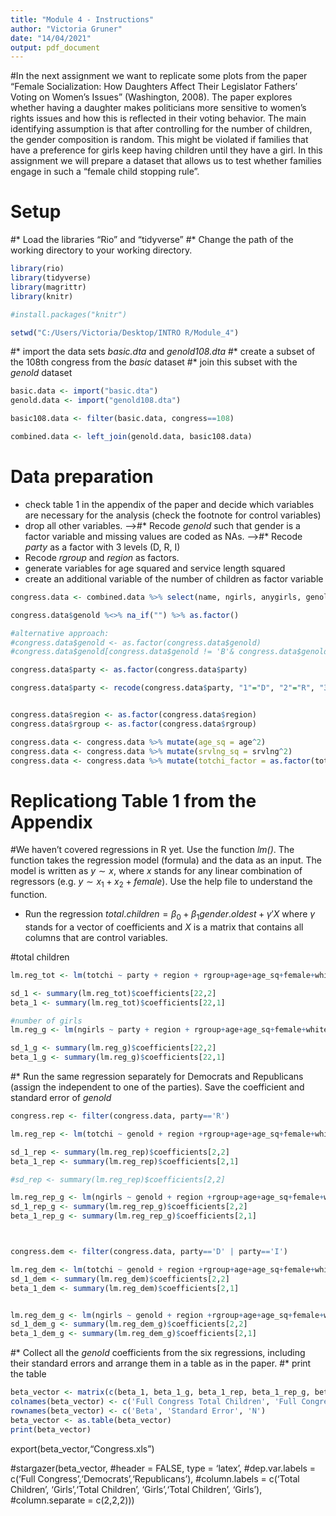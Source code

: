 ```yaml
---
title: "Module 4 - Instructions"
author: "Victoria Gruner"
date: "14/04/2021"
output: pdf_document
---
```


#In the next assignment we want to replicate some plots from the paper "Female Socialization: How Daughters Affect Their Legislator Fathers' Voting on Women's Issues" (Washington, 2008). The paper explores whether having a daughter makes politicians more sensitive to women's rights issues and how this is reflected in their voting behavior. The main identifying assumption is that after controlling for the number of children, the gender composition is random. This might be violated if families that have a preference for girls keep having children until they have a girl. In this assignment we will prepare a dataset that allows us to test whether families engage in such a "female child stopping rule".


# Setup

#* Load the libraries "Rio" and "tidyverse"
#* Change the path of the working directory to your working directory.

```r

library(rio)
library(tidyverse)
library(magrittr)
library(knitr)

#install.packages("knitr")

setwd("C:/Users/Victoria/Desktop/INTRO R/Module_4")
```

#* import the data sets *basic.dta* and *genold108.dta*
#* create a subset of the 108th congress from the *basic* dataset
#* join this subset with the *genold* dataset

```r
basic.data <- import("basic.dta")
genold.data <- import("genold108.dta")

basic108.data <- filter(basic.data, congress==108)

combined.data <- left_join(genold.data, basic108.data)
```

# Data preparation

* check table 1 in the appendix of the paper and decide which variables are necessary for the analysis (check the footnote for control variables)
* drop all other variables.
----->#* Recode *genold* such that gender is a factor variable and missing values are coded as NAs.
------>#* Recode *party* as a factor with 3 levels (D, R, I)
* Recode *rgroup* and *region* as factors.
* generate variables for age squared and service length squared
* create an additional variable of the number of children as factor variable

```r
congress.data <- combined.data %>% select(name, ngirls, anygirls, genold, totchi, party, rgroup,region, age, female, white, srvlng )

congress.data$genold %<>% na_if("") %>% as.factor()

#alternative approach:
#congress.data$genold <- as.factor(congress.data$genold)
#congress.data$genold[congress.data$genold != 'B'& congress.data$genold != 'G'] <- NA

congress.data$party <- as.factor(congress.data$party)

congress.data$party <- recode(congress.data$party, "1"="D", "2"="R", "3"="I") 


congress.data$region <- as.factor(congress.data$region)
congress.data$rgroup <- as.factor(congress.data$rgroup)

congress.data <- congress.data %>% mutate(age_sq = age^2)
congress.data <- congress.data %>% mutate(srvlng_sq = srvlng^2)
congress.data <- congress.data %>% mutate(totchi_factor = as.factor(totchi))

```

# Replicationg Table 1 from the Appendix

#We haven't covered regressions in R yet. Use the function *lm()*. The function takes the regression model (formula) and the data as an input. The model is written as $y \sim x$, where $x$ stands for any linear combination of regressors (e.g. $y \sim x_1 + x_2 + female$). Use the help file to understand the function.

* Run the regression $total.children = \beta_0 + \beta_1 gender.oldest + \gamma'X$ where $\gamma$ stands for a vector of coefficients and $X$ is a matrix that contains all columns that are control variables.\footnote{This is just a short notation instead of writing the full model with all control variables $totchi = \beta_0 + \beta_1 genold + \gamma_1 age + \gamma_2 age^2 + \gamma_3 Democrat + ... + \epsilon$ which quickly gets out of hand for large models.}



#total children
```r
lm.reg_tot <- lm(totchi ~ party + region + rgroup+age+age_sq+female+white+srvlng+srvlng_sq + genold, congress.data)

sd_1 <- summary(lm.reg_tot)$coefficients[22,2]
beta_1 <- summary(lm.reg_tot)$coefficients[22,1]

#number of girls
lm.reg_g <- lm(ngirls ~ party + region + rgroup+age+age_sq+female+white+srvlng+srvlng_sq + genold, congress.data)

sd_1_g <- summary(lm.reg_g)$coefficients[22,2]
beta_1_g <- summary(lm.reg_g)$coefficients[22,1]
```



#* Run the same regression separately for Democrats and Republicans (assign the independent to one of the parties). Save the coefficient and standard error of *genold*
```r
congress.rep <- filter(congress.data, party=='R')

lm.reg_rep <- lm(totchi ~ genold + region +rgroup+age+age_sq+female+white+srvlng+srvlng_sq, congress.rep)

sd_1_rep <- summary(lm.reg_rep)$coefficients[2,2]
beta_1_rep <- summary(lm.reg_rep)$coefficients[2,1]

#sd_rep <- summary(lm.reg_rep)$coefficients[2,2]

lm.reg_rep_g <- lm(ngirls ~ genold + region +rgroup+age+age_sq+female+white+srvlng+srvlng_sq , congress.rep)
sd_1_rep_g <- summary(lm.reg_rep_g)$coefficients[2,2]
beta_1_rep_g <- summary(lm.reg_rep_g)$coefficients[2,1]



congress.dem <- filter(congress.data, party=='D' | party=='I')

lm.reg_dem <- lm(totchi ~ genold + region +rgroup+age+age_sq+female+white+srvlng+srvlng_sq , congress.dem)
sd_1_dem <- summary(lm.reg_dem)$coefficients[2,2]
beta_1_dem <- summary(lm.reg_dem)$coefficients[2,1]


lm.reg_dem_g <- lm(ngirls ~ genold + region +rgroup+age+age_sq+female+white+srvlng+srvlng_sq , congress.dem)
sd_1_dem_g <- summary(lm.reg_dem_g)$coefficients[2,2]
beta_1_dem_g <- summary(lm.reg_dem_g)$coefficients[2,1]
```


#* Collect all the *genold* coefficients from the six regressions, including their standard errors and arrange them in a table as in the paper.
#* print the table

```r

beta_vector <- matrix(c(beta_1, beta_1_g, beta_1_rep, beta_1_rep_g, beta_1_dem, beta_1_dem_g, sd_1, sd_1_g, sd_1_rep, sd_1_rep_g, sd_1_dem,sd_1_dem_g, 227, 227, 105, 105, 122, 122), nrow=3, ncol= 6)
colnames(beta_vector) <- c('Full Congress Total Children', 'Full Congress Girls',' Democrats Total Children', 'Democrats Girls','Republican Total Children', 'Republican Girls')
rownames(beta_vector) <- c('Beta', 'Standard Error', 'N')
beta_vector <- as.table(beta_vector)
print(beta_vector)
```

export(beta_vector,"Congress.xls")

#stargazer(beta_vector,
#header = FALSE, type = 'latex',
#dep.var.labels = c('Full Congress','Democrats','Republicans'),
#column.labels = c('Total Children', 'Girls','Total Children', 'Girls','Total Children', 'Girls'),
#column.separate = c(2,2,2)))








